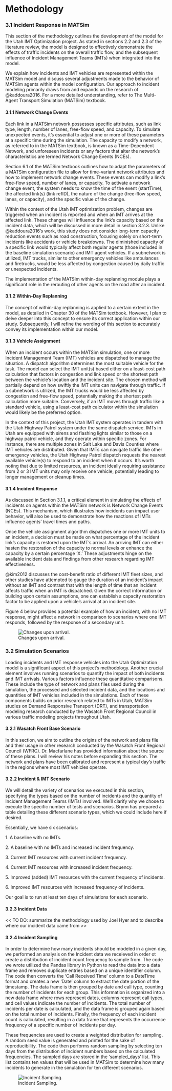 # Methodology

### 3.1 Incident Response in MATSim

This section of the methodology outlines the development of the model for the Utah IMT Optimization project. As stated in sections 2.2 and 2.3 of the literature review, the model is designed to effectively demonstrate the effects of traffic incidents on the overall traffic flow, and the subsequent influence of Incident Management Teams (IMTs) when integrated into the model.

We explain how incidents and IMT vehicles are represented within the MATSim model and discuss several adjustments made to the behavior of MATSim agents within the model configuration. Our approach to incident modeling primarily draws from and expands on the research of @kaddoura2016. For a more detailed understanding, refer to The Multi-Agent Transport Simulation (MATSim) textbook.

#### 3.1.1 Network Change Events

Each link in a MATSim network possesses specific attributes, such as link type, length, number of lanes, free-flow speed, and capacity. To simulate unexpected events, it's essential to adjust one or more of these parameters at a specific time during the simulation. The capacity to modify a network, as referred to in the MATSim textbook, is known as a Time-Dependent Network, and unforeseen incidents or any factors that alter the network's characteristics are termed Network Change Events (NCEs).

Section 6.1 of the MATSim textbook outlines how to adapt the parameters of a MATSim configuration file to allow for time-variant network attributes and how to implement network change events. These events can modify a link's free-flow speed, number of lanes, or capacity. To activate a network change event, the system needs to know the time of the event (startTime), the affected link(s) (link refID), the nature of the change (free-flow speed, lanes, or capacity), and the specific value of the change.

Within the context of the Utah IMT optimization problem, changes are triggered when an incident is reported and when an IMT arrives at the affected link. These changes will influence the link's capacity based on the incident data, which will be discussed in more detail in section 3.2.3. Unlike @kaddoura2016's work, this study does not consider long-term capacity reduction events such as road construction, focusing solely on short-term incidents like accidents or vehicle breakdowns. The diminished capacity of a specific link would typically affect both regular agents (those included in the baseline simulation scenario) and IMT agent vehicles. If a subnetwork is utilized, IMT trucks, similar to other emergency vehicles like ambulances and firetrucks, would be less affected by congestion caused by daily traffic or unexpected incidents.

The implementation of the MATSim within-day replanning module plays a significant role in the rerouting of other agents on the road after an incident.

#### 3.1.2 Within-Day Replanning

The concept of within-day replanning is applied to a certain extent in the model, as detailed in Chapter 30 of the MATSim textbook. However, I plan to delve deeper into this concept to ensure its correct application within our study. Subsequently, I will refine the wording of this section to accurately convey its implementation within our model.

#### 3.1.3 Vehicle Assignment

When an incident occurs within the MATSim simulation, one or more Incident Management Team (IMT) vehicles are dispatched to manage the situation. A dispatch algorithm determines the most suitable vehicle for the task. The model can select the IMT unit(s) based either on a least-cost path calculation that factors in congestion and link speed or the shortest path between the vehicle's location and the incident site. The chosen method will partially depend on how swiftly the IMT units can navigate through traffic. If a subnetwork is utilized, the IMT trucks would be less affected by congestion and free-flow speed, potentially making the shortest path calculation more suitable. Conversely, if an IMT moves through traffic like a standard vehicle, using a least-cost path calculator within the simulation would likely be the preferred option.

In the context of this project, the Utah IMT system operates in tandem with the Utah Highway Patrol system under the same dispatch service. IMTs in Utah are equipped with sirens and flashing lights similar to those on a highway patrol vehicle, and they operate within specific zones. For instance, there are multiple zones in Salt Lake and Davis Counties where IMT vehicles are distributed. Given that IMTs can navigate traffic like other emergency vehicles, the Utah Highway Patrol dispatch requests the nearest available vehicle(s) to respond to an incident when it occurs. It's worth noting that due to limited resources, an incident ideally requiring assistance from 2 or 3 IMT units may only receive one vehicle, potentially leading to longer management or cleanup times.

#### 3.1.4 Incident Response

As discussed in Section 3.1.1, a critical element in simulating the effects of incidents on agents within the MATSim network is Network Change Events (NCEs). This mechanism, which illustrates how incidents can impact user behavior, will also be used to demonstrate how the reactions of IMTs influence agents' travel times and paths.

Once the vehicle assignment algorithm dispatches one or more IMT units to an incident, a decision must be made on what percentage of the incident link's capacity is restored upon the IMT's arrival. An arriving IMT can either hasten the restoration of the capacity to normal levels or enhance the capacity by a certain percentage 'X.' These adjustments hinge on the available incident data and findings from other research regarding IMT effectiveness.

@kim2012 discusses the cost-benefit ratio of different IMT fleet sizes, and other studies have attempted to gauge the duration of an incident's impact without an IMT and contrast that with the length of time that an incident affects traffic when an IMT is dispatched. Given the correct information or building upon certain assumptions, one can establish a capacity restoration factor to be applied upon a vehicle's arrival at an incident site.

Figure 4 below provides a potential example of how an incident, with no IMT response, might affect a network in comparison to scenarios where one IMT responds, followed by the response of a secondary unit.

![Changes upon arrival.](figures/fig4.png)

### 3.2 Simulation Scenarios

Loading incidents and IMT response vehicles into the Utah Optimization model is a significant aspect of this project's methodology. Another crucial element involves running scenarios to quantify the impact of both incidents and IMT arrivals. Various factors influence these quantitative comparisons. These include the type of network and plans files used during the simulation, the processed and selected incident data, and the locations and quantities of IMT vehicles included in the simulations. Each of these components builds on prior research related to IMTs in Utah, MATSim studies on Demand Responsive Transport (DRT), and transportation modeling research conducted by the Wasatch Front Regional Council in various traffic modeling projects throughout Utah.

#### 3.2.1 Wasatch Front Base Scenario

In this section, we aim to outline the origins of the network and plans file and their usage in other research conducted by the Wasatch Front Regional Council (WFRC). Dr. Macfarlane has provided information about the source of these plans. I will review his notes before expanding this section. The network and plans have been calibrated and represent a typical day's traffic in the regions where most IMT vehicles operate.

#### 3.2.2 Incident & IMT Scenario

We will detail the variety of scenarios we executed in this section, specifying the types based on the number of incidents and the quantity of Incident Management Teams (IMTs) involved. We'll clarify why we chose to execute the specific number of tests and scenarios. Brynn has prepared a table detailing these different scenario types, which we could include here if desired.

Essentially, we have six scenarios:

1\. A baseline with no IMTs.

2\. A baseline with no IMTs and increased incident frequency.

3\. Current IMT resources with current incident frequency.

4\. Current IMT resources with increased incident frequency.

5\. Improved (added) IMT resources with the current frequency of incidents.

6\. Improved IMT resources with increased frequency of incidents.

Our goal is to run at least ten days of simulations for each scenario.

#### 3.2.3 Incident Data

\<\< TO DO: summarize the methodology used by Joel Hyer and to describe where our incident data came from \>\>

#### 3.2.4 Incident Sampling

In order to determine how many incidents should be modeled in a given day, we performed an analysis on the Incident data we receieved in order ot create a distribution of incident count frequency to sample from. The code we wrote utilized the Pandas library in Python to read the data into a data frame and removes duplicate entries based on a unique identifier column. The code then converts the 'Call Received Time' column to a DateTime format and creates a new 'Date' column to extract the date portion of the timestamp. The data frame is then grouped by date and call type, counting the number of incidents for each group. This information is organized into a new data frame where rows represent dates, columns represent call types, and cell values indicate the number of incidents. The total number of incidents per date is calculated, and the data frame is grouped again based on the total number of incidents. Finally, the frequency of each incident count is calculated, resulting in a data frame that represents the occurrence frequency of a specific number of incidents per day.

These frequencies are used to create a weighted distribution for sampling. A random seed value is generated and printed for the sake of reproducibility. The code then performs random sampling by selecting ten days from the distribution of incident numbers based on the calculated frequencies. The sampled days are stored in the 'sampled_days' list. This list contains ten values that will be used in MATSim to determine how many incidents to generate in the simulation for ten different scenarios.

![Incident Sampling.](figures/fig5.png)
